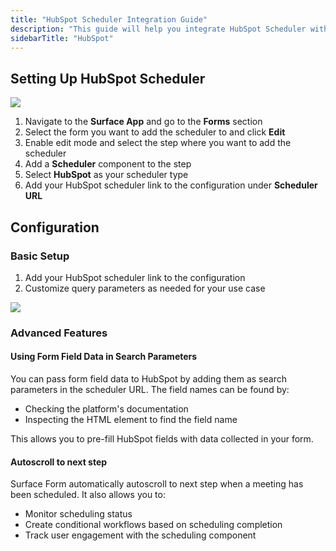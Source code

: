 ```yaml
---
title: "HubSpot Scheduler Integration Guide"
description: "This guide will help you integrate HubSpot Scheduler with Surface Forms"
sidebarTitle: "HubSpot"
---
```


## Setting Up HubSpot Scheduler

<Frame>
    <img src="/images/integrations/calendly/1.png" />
</Frame>

1. Navigate to the **Surface App** and go to the **Forms** section
2. Select the form you want to add the scheduler to and click **Edit**
3. Enable edit mode and select the step where you want to add the scheduler
4. Add a **Scheduler** component to the step
5. Select **HubSpot** as your scheduler type
6. Add your HubSpot scheduler link to the configuration under **Scheduler URL**

## Configuration

### Basic Setup
1. Add your HubSpot scheduler link to the configuration
2. Customize query parameters as needed for your use case

<Frame>
    <img src="/images/integrations/hubspot/2.png" />
</Frame>

### Advanced Features

#### Using Form Field Data in Search Parameters
You can pass form field data to HubSpot by adding them as search parameters in the scheduler URL. The field names can be found by:
- Checking the platform's documentation
- Inspecting the HTML element to find the field name

This allows you to pre-fill HubSpot fields with data collected in your form.

#### Autoscroll to next step
Surface Form automatically autoscroll to next step when a meeting has been scheduled. It also allows you to:
- Monitor scheduling status
- Create conditional workflows based on scheduling completion
- Track user engagement with the scheduling component
